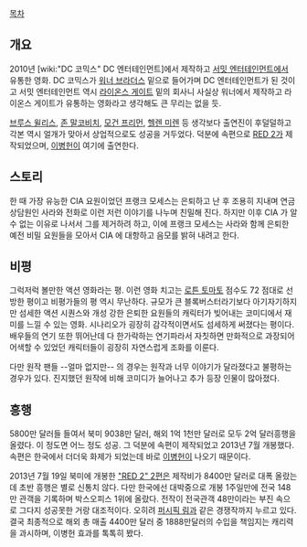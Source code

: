 [[목차]]

== 개요 ==
{{{#!html
<iframe width="600" height="450" src="http://www.youtube.com/embed/2i-jU3R_cgM?rel=0" frameborder="0" allowfullscreen></iframe>
}}}

2010년 [wiki:"DC 코믹스" DC 엔터테인먼트]에서 제작하고 [[서밋 엔터테인먼트]]에서 유통한 영화. DC 코믹스가 [[워너 브라더스]] 밑으로 들어가며 DC 엔터테인먼트가 된 것이고 서밋 엔터테인먼트 역시 [[라이온스 게이트]] 밑의 회사니 사실상 워너에서 제작하고 라이온스 게이트가 유통하는 영화라고 생각해도 큰 무리는 없을 듯. 

[[브루스 윌리스]], [[존 말코비치]], [[모건 프리먼]], [[헬렌 미렌]] 등 생각보다 출연진이 후덜덜하고 각본 역시 얼개가 맞아서 상업적으로도 성공을 거두었다. 덕분에 속편으로 [[RED 2]]가 제작되었으며, [[이병헌]]이 여기에 출연한다. 

== 스토리 ==

한 때 가장 유능한 CIA 요원이었던 프랭크 모세스는 은퇴하고 난 후 조용히 지내며 연금 상담원인 사라와 전화로 이런 저런 이야기를 나누며 친밀해 진다. 하지만 이후 CIA 가 알 수 없는 이유로 나서서 그를 제거하려 하고, 이에 프랭크 모세스는 사라와 함께 은퇴한 예전 비밀 요원들을 모아서 CIA 에 대항하고 음모를 밝혀 내려고 한다. 

== 비평 ==

그럭저럭 볼만한 액션 영화라는 평. 이런 영화 치고는 [[로튼 토마토]] 점수도 72 점대로 선방한 평이고 비평가들의 평 역시 무난하다. 규모가 큰 블록버스터라기보다 아기자기하지만 섬세한 액션 시퀀스와 개성 강한 은퇴한 요원들의 캐릭터가 빚어내는 코미디에서 재미를 느낄 수 있는 영화. 시나리오가 굉장히 감각적이면서도 섬세하게 써졌다는 평이다. 배우들의 연기 또한 뛰어난데 다 한가락하는 연기파라서 자칫하면 만화적으로 과장되어 어색할 수 있었던 캐릭터들이 굉장히 자연스럽게 조화를 이룬다. 

다만 원작 팬들 --얼마 없지만-- 의 경우는 원작과 너무 이야기가 달라졌다고 불평하는 경우가 있다. 진지했던 원작에 비해 코미디가 늘어나고 추가 등장 인물이 많아졌다. 

== 흥행 ==
5800만 달러들 들여서 북미 9038만 달러, 해외 1억 1천만 달러로 모두 2억 달러흥행을 올렸다. 이 정도면 어느 정도 성공. 그 덕분에 속편이 제작되었고 2013년 7월 개봉했다. 속편은 한국에서 더더욱 화제가 되었는데 바로 [[이병헌]]이 나오기 때문이다.

2013년 7월 19일 북미에 개봉한 [["RED 2" 2편]]은 제작비가 8400만 달러로 대폭 올랐는데 초반 흥행은 별로 신통치 않다. 다만 한국에선 대박중으로 개봉 1주일만에 전국 148만 관객을 기록하며 박스오피스 1위에 올랐다. 전작이 전국관객 48만이라는 부진 속으로 그다지 성공못한 거랑 대조적이다. 오히려 [[퍼시픽 림]]과 같은 경쟁작까지 누르고 있다. 결국 최종적으로 해외 총 매출 4400만 달러 중 1888만달러의 수입을 책임지는 캐리력을 과시하며, 이병헌 효과를 톡톡히 봤다.
